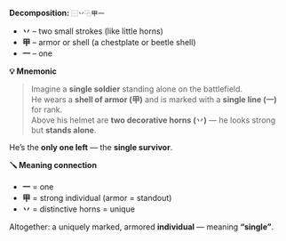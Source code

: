 **Decomposition:** `⿱丷⿻甲一`

- **丷** – two small strokes (like little horns)
- **甲** – armor or shell (a chestplate or beetle shell)
- **一** – one

**💡 Mnemonic**

> Imagine a **single soldier** standing alone on the battlefield.  
> He wears a **shell of armor (甲)** and is marked with a **single line (一)** for rank.  
> Above his helmet are **two decorative horns (丷)** — he looks strong but **stands alone**.

He’s the **only one left** — the **single survivor**.

**🪛 Meaning connection**

- **一** = one
- **甲** = strong individual (armor = standout)
- **丷** = distinctive horns = unique

Altogether: a uniquely marked, armored **individual** — meaning **“single”**.
